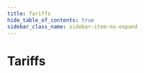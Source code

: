 ```yaml
---
title: Tariffs
hide_table_of_contents: true
sidebar_class_name: sidebar-item-no-expand
---
```



# Tariffs

<DeviceGrid>
  <DeviceCard
    brand="Amber Electric"
    description=""
    thumbnail="/img/devices/tariff/amber-electric.jpg"
    capabilities={[]}
    requirements={[]}
    href="/docs/devices-next/tariffs/amber-electric"
    group="Dynamischer Strompreis"
    type="tariff"
    name="amber-electric"
  />
  <DeviceCard
    brand="Awattar"
    description=""
    thumbnail="/img/devices/tariff/awattar.jpg"
    capabilities={[]}
    requirements={[]}
    href="/docs/devices-next/tariffs/awattar"
    group="Dynamischer Strompreis"
    type="tariff"
    name="awattar"
  />
  <DeviceCard
    brand="Electricity Maps"
    description="Commercial API"
    thumbnail="/img/devices/tariff/electricity-maps-commercial-api.jpg"
    capabilities={[]}
    requirements={[]}
    href="/docs/devices-next/tariffs/electricity-maps-commercial-api"
    group="CO₂ Vorhersage"
    type="tariff"
    name="electricity-maps-commercial-api"
  />
  <DeviceCard
    brand="Electricity Maps"
    description="Free API"
    thumbnail="/img/devices/tariff/electricity-maps-free-api.jpg"
    capabilities={[]}
    requirements={[]}
    href="/docs/devices-next/tariffs/electricity-maps-free-api"
    group="CO₂ Vorhersage"
    type="tariff"
    name="electricity-maps-free-api"
  />
  <DeviceCard
    brand="Energinet"
    description=""
    thumbnail="/img/devices/tariff/energinet.jpg"
    capabilities={[]}
    requirements={[]}
    href="/docs/devices-next/tariffs/energinet"
    group="Dynamischer Strompreis"
    type="tariff"
    name="energinet"
  />
  <DeviceCard
    brand="Enever"
    description=""
    thumbnail="/img/devices/tariff/enever.jpg"
    capabilities={[]}
    requirements={[]}
    href="/docs/devices-next/tariffs/enever"
    group="Dynamischer Strompreis"
    type="tariff"
    name="enever"
  />
  <DeviceCard
    brand="ENTSO-E"
    description=""
    thumbnail="/img/devices/tariff/entso-e.jpg"
    capabilities={[]}
    requirements={[]}
    href="/docs/devices-next/tariffs/entso-e"
    group="Dynamischer Strompreis"
    type="tariff"
    name="entso-e"
  />
  <DeviceCard
    brand="Forecast.Solar"
    description=""
    thumbnail="/img/devices/tariff/forecast-solar.jpg"
    capabilities={[]}
    requirements={[]}
    href="/docs/devices-next/tariffs/forecast-solar"
    group="PV Vorhersage"
    type="tariff"
    name="forecast-solar"
  />
  <DeviceCard
    brand="Fraunhofer ISE"
    description=""
    thumbnail="/img/devices/tariff/fraunhofer-ise.jpg"
    capabilities={[]}
    requirements={[]}
    href="/docs/devices-next/tariffs/fraunhofer-ise"
    group="Dynamischer Strompreis"
    type="tariff"
    name="fraunhofer-ise"
  />
  <DeviceCard
    brand="Green Grid Compass"
    description=""
    thumbnail="/img/devices/tariff/green-grid-compass.jpg"
    capabilities={[]}
    requirements={[]}
    href="/docs/devices-next/tariffs/green-grid-compass"
    group="CO₂ Vorhersage"
    type="tariff"
    name="green-grid-compass"
  />
  <DeviceCard
    brand="Groupe E"
    description="Vario Plus"
    thumbnail="/img/devices/tariff/groupe-e-vario-plus.jpg"
    capabilities={[]}
    requirements={[]}
    href="/docs/devices-next/tariffs/groupe-e-vario-plus"
    group="Dynamischer Strompreis"
    type="tariff"
    name="groupe-e-vario-plus"
  />
  <DeviceCard
    brand="Grünstromindex"
    description=""
    thumbnail="/img/devices/tariff/grunstromindex.jpg"
    capabilities={[]}
    requirements={[]}
    href="/docs/devices-next/tariffs/grunstromindex"
    group="CO₂ Vorhersage"
    type="tariff"
    name="grunstromindex"
  />
  <DeviceCard
    brand="National Grid ESO"
    description=""
    thumbnail="/img/devices/tariff/national-grid-eso.jpg"
    capabilities={[]}
    requirements={[]}
    href="/docs/devices-next/tariffs/national-grid-eso"
    group="CO₂ Vorhersage"
    type="tariff"
    name="national-grid-eso"
  />
  <DeviceCard
    brand="Nordpool spot prices"
    description=""
    thumbnail="/img/devices/tariff/nordpool-spot-prices.jpg"
    capabilities={[]}
    requirements={[]}
    href="/docs/devices-next/tariffs/nordpool-spot-prices"
    group="Dynamischer Strompreis"
    type="tariff"
    name="nordpool-spot-prices"
  />
  <DeviceCard
    brand="Octopus Energy"
    description="API"
    thumbnail="/img/devices/tariff/octopus-energy-api.jpg"
    capabilities={[]}
    requirements={[]}
    href="/docs/devices-next/tariffs/octopus-energy-api"
    group="Dynamischer Strompreis"
    type="tariff"
    name="octopus-energy-api"
  />
  <DeviceCard
    brand="Octopus Energy"
    description="Product Code"
    thumbnail="/img/devices/tariff/octopus-energy-product-code.jpg"
    capabilities={[]}
    requirements={[]}
    href="/docs/devices-next/tariffs/octopus-energy-product-code"
    group="Dynamischer Strompreis"
    type="tariff"
    name="octopus-energy-product-code"
  />
  <DeviceCard
    brand="Open-Meteo"
    description=""
    thumbnail="/img/devices/tariff/open-meteo.jpg"
    capabilities={[]}
    requirements={[]}
    href="/docs/devices-next/tariffs/open-meteo"
    group="PV Vorhersage"
    type="tariff"
    name="open-meteo"
  />
  <DeviceCard
    brand="Ostrom"
    description=""
    thumbnail="/img/devices/tariff/ostrom.jpg"
    capabilities={[]}
    requirements={[]}
    href="/docs/devices-next/tariffs/ostrom"
    group="Dynamischer Strompreis"
    type="tariff"
    name="ostrom"
  />
  <DeviceCard
    brand="PUN Orario"
    description=""
    thumbnail="/img/devices/tariff/pun-orario.jpg"
    capabilities={[]}
    requirements={[]}
    href="/docs/devices-next/tariffs/pun-orario"
    group="Dynamischer Strompreis"
    type="tariff"
    name="pun-orario"
  />
  <DeviceCard
    brand="SmartEnergy"
    description="smartCONTROL"
    thumbnail="/img/devices/tariff/smartenergy-smartcontrol.jpg"
    capabilities={[]}
    requirements={[]}
    href="/docs/devices-next/tariffs/smartenergy-smartcontrol"
    group="Dynamischer Strompreis"
    type="tariff"
    name="smartenergy-smartcontrol"
  />
  <DeviceCard
    brand="Solcast"
    description=""
    thumbnail="/img/devices/tariff/solcast.jpg"
    capabilities={[]}
    requirements={[]}
    href="/docs/devices-next/tariffs/solcast"
    group="PV Vorhersage"
    type="tariff"
    name="solcast"
  />
  <DeviceCard
    brand="Spotty Energie"
    description=""
    thumbnail="/img/devices/tariff/spotty-energie.jpg"
    capabilities={[]}
    requirements={[]}
    href="/docs/devices-next/tariffs/spotty-energie"
    group="Dynamischer Strompreis"
    type="tariff"
    name="spotty-energie"
  />
  <DeviceCard
    brand="Tibber"
    description=""
    thumbnail="/img/devices/tariff/tibber.jpg"
    capabilities={[]}
    requirements={[]}
    href="/docs/devices-next/tariffs/tibber"
    group="Dynamischer Strompreis"
    type="tariff"
    name="tibber"
  />
  <DeviceCard
    brand="Victron"
    description="VRM Solar Forecast"
    thumbnail="/img/devices/tariff/victron-vrm-solar-forecast.jpg"
    capabilities={[]}
    requirements={[]}
    href="/docs/devices-next/tariffs/victron-vrm-solar-forecast"
    group="PV Vorhersage"
    type="tariff"
    name="victron-vrm-solar-forecast"
  />
</DeviceGrid>
